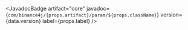 
<JavadocBadge
    artifact="core"
    javadoc={`com/binance4j/{props.artifact}/param/${props.className}`}
    version={data.version}
    label={props.label}
/>
